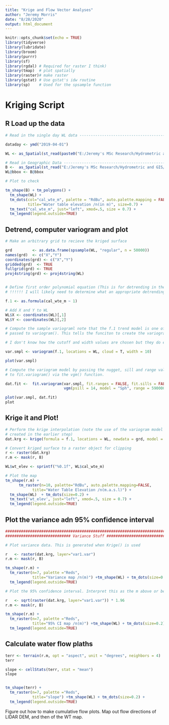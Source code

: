 ```yaml
---
title: "Krige and Flow Vector Analyses"
author: "Jeremy Morris"
date: "8/28/2020"
output: html_document
---
```


```r
knitr::opts_chunk$set(echo = TRUE)
library(tidyverse)
library(lubridate)
library(broom)
library(purrr)
library(sf)
library(rgdal) # Required for raster I think)
library(tmap)  # plot spatially
library(raster)# make raster
library(gstat) # Use gstat's idw routine
library(sp)    # Used for the spsample function
```

# Kriging Script

## R Load up the data


```r
# Read in the single day WL data ------------------------------------------

dataday <- ymd("2019-04-01")

WL <- as_Spatial(st_read(paste0("E:/Jeremy's MSc Research/Hydrometric and GIS/Water Data/Daily_WL_gpkgs/", dataday, ".gpkg")))

# Read in Geographic Data -------------------------------------------------
B <-  as_Spatial(st_read("E:/Jeremy's MSc Research/Hydrometric and GIS/GIS Data/Vector Data/AOI.gpkg"))
WL@bbox <- B@bbox

# Plot to check

tm_shape(B) + tm_polygons() +
  tm_shape(WL) +
  tm_dots(col="cal_wte_m", palette = "RdBu", auto.palette.mapping = FALSE,
          title="Water table elevation /n(in m)", size=0.7) +
  tm_text("cal_wte_m", just="left", xmod=.5, size = 0.7) +
  tm_legend(legend.outside=TRUE)


```

## Detrend, computer variogram and plot

```r
# Make an arbitrary grid to recieve the kriged surface

grd         <- as.data.frame(spsample(WL, "regular", n = 50000))
names(grd)  <- c("X","Y")
coordinates(grd) <- c("X","Y")
gridded(grd)  <- TRUE
fullgrid(grd) <- TRUE
proj4string(grd) <- proj4string(WL)    


# Define first order polynomial equation (This is for detrending in the variogram step)
# !!!!!! I will likely need to determine what an appropriate detrending approach to use is!!!!

f.1 <- as.formula(cal_wte_m ~ 1)

# Add X and Y to WL
WL$X <- coordinates(WL)[,1]
WL$Y <- coordinates(WL)[,2]

# Compute the sample variograml note that the f.1 trend model is one of the parameters
# passed to variogram(). This tells the funciton to create the variogram on the de-trended data.

# I don't know how the cutoff and width values are chosen but they do effect the output

var.smpl <- variogram(f.1, locations = WL, cloud = T, width = 10)

plot(var.smpl)

# Compute the variogram model by passing the nugget, sill and range values
# to fit.variogram() via the vgm() function.

dat.fit <-  fit.variogram(var.smpl, fit.ranges = FALSE, fit.sills = FALSE,
                          vgm(psill = 14, model = "Sph", range = 590000, nugget = 0))

plot(var.smpl, dat.fit)
plot

```


## Krige it and Plot!

```r

# Perform the krige interpolation (note the use of the variogram model
# created in the earlier step)
dat.krg <- krige(formula = f.1, locations = WL, newdata = grd, model = dat.fit)

# Convert kriged surface to a raster object for clipping
r <- raster(dat.krg)
r.m <- mask(r, B)

WL$wt_elev <- sprintf("%0.1f", WL$cal_wte_m)

# Plot the map
tm_shape(r.m) + 
      tm_raster(n=10, palette="RdBu", auto.palette.mapping=FALSE, 
            title="Water Table Elevation /n(m.a.s.l)") +
  tm_shape(WL)  + tm_dots(size=0.2) +
  tm_text('wt_elev', just="left", xmod=.5, size = 0.7) +
  tm_legend(legend.outside=TRUE)

```

## Plot the variance adn 95% confidence interval

```r

##############################################################################################################
############################# Variance Stuff #################################################################

# Plot variance data. This is generated when Krige() is used

r   <- raster(dat.krg, layer="var1.var")
r.m <- mask(r, B)

tm_shape(r.m) + 
  tm_raster(n=7, palette ="Reds",
            title="Variance map /n(m)") +tm_shape(WL) + tm_dots(size=0.2) +
  tm_legend(legend.outside=TRUE)

# Plot the 95% confidence interval. Interpret this as the m above or below estimated).

r   <- sqrt(raster(dat.krg, layer="var1.var")) * 1.96
r.m <- mask(r, B)

tm_shape(r.m) + 
  tm_raster(n=7, palette ="Reds",
            title="95% CI map /n(m)") +tm_shape(WL) + tm_dots(size=0.2) +
  tm_legend(legend.outside=TRUE)
```

## Calculate water flow plaths

```r

terr <- terrain(r.m, opt = "aspect", unit = "degrees", neighbors = 4)
terr

slope <- cellStats(terr, stat = "mean")
slope


tm_shape(terr) + 
  tm_raster(n=7, palette ="Reds",
            title="slope") +tm_shape(WL) + tm_dots(size=0.2) +
  tm_legend(legend.outside=TRUE)

```
Figure out how to make cumulative flow plots. Map out flow directions of LIDAR DEM, and then of the WT map.

